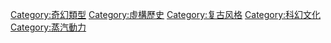 [[Category:奇幻類型|Category:奇幻類型]]
[[Category:虛構歷史|Category:虛構歷史]]
[[Category:复古风格|Category:复古风格]]
[[Category:科幻文化|Category:科幻文化]]
[[Category:蒸汽動力|Category:蒸汽動力]]